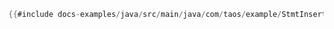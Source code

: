 ```java
{{#include docs-examples/java/src/main/java/com/taos/example/StmtInsertExample.java:insert}}
```
